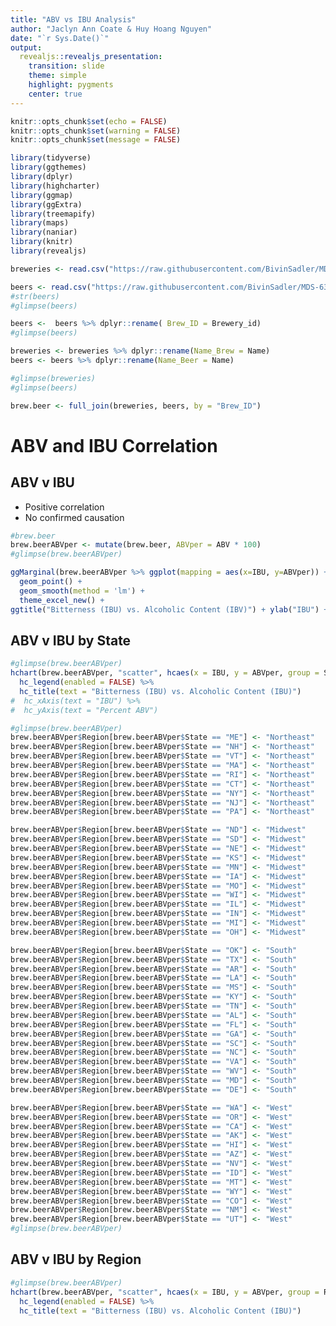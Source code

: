 ```yaml
---
title: "ABV vs IBU Analysis"
author: "Jaclyn Ann Coate & Huy Hoang Nguyen"
date: "`r Sys.Date()`"
output: 
  revealjs::revealjs_presentation:
    transition: slide
    theme: simple
    highlight: pygments
    center: true
---
```


```r
knitr::opts_chunk$set(echo = FALSE)
knitr::opts_chunk$set(warning = FALSE)
knitr::opts_chunk$set(message = FALSE)
```

```r
library(tidyverse)
library(ggthemes)
library(dplyr)
library(highcharter)
library(ggmap)
library(ggExtra)
library(treemapify)
library(maps)
library(naniar)
library(knitr)
library(revealjs)
```

```r
breweries <- read.csv("https://raw.githubusercontent.com/BivinSadler/MDS-6306-Doing-Data-Science-Fall-2019/master/Unit%208%20and%209%20Case%20Study%201/Breweries.csv", header = TRUE, strip.white=TRUE)

beers <- read.csv("https://raw.githubusercontent.com/BivinSadler/MDS-6306-Doing-Data-Science-Fall-2019/master/Unit%208%20and%209%20Case%20Study%201/Beers.csv", header = TRUE)
#str(beers)
#glimpse(beers)

beers <-  beers %>% dplyr::rename( Brew_ID = Brewery_id)
#glimpse(beers)

breweries <- breweries %>% dplyr::rename(Name_Brew = Name)  
beers <- beers %>% dplyr::rename(Name_Beer = Name)

#glimpse(breweries)
#glimpse(beers)

brew.beer <- full_join(breweries, beers, by = "Brew_ID")
```

# ABV and IBU Correlation
## ABV v IBU
- Positive correlation
- No confirmed causation
```r
#brew.beer
brew.beerABVper <- mutate(brew.beer, ABVper = ABV * 100)
#glimpse(brew.beerABVper)

ggMarginal(brew.beerABVper %>% ggplot(mapping = aes(x=IBU, y=ABVper)) +
  geom_point() + 
  geom_smooth(method = 'lm') +
  theme_excel_new() +
ggtitle("Bitterness (IBU) vs. Alcoholic Content (IBV)") + ylab("IBU") + xlab("ABV"), type = "densigram", fill = "blue")
```

## ABV v IBU by State
```r
#glimpse(brew.beerABVper)
hchart(brew.beerABVper, "scatter", hcaes(x = IBU, y = ABVper, group = State)) %>%
  hc_legend(enabled = FALSE) %>%
  hc_title(text = "Bitterness (IBU) vs. Alcoholic Content (IBU)")
#  hc_xAxis(text = "IBU") %>%
#  hc_yAxis(text = "Percent ABV")
```

```r
#glimpse(brew.beerABVper)
brew.beerABVper$Region[brew.beerABVper$State == "ME"] <- "Northeast"
brew.beerABVper$Region[brew.beerABVper$State == "NH"] <- "Northeast"
brew.beerABVper$Region[brew.beerABVper$State == "VT"] <- "Northeast"
brew.beerABVper$Region[brew.beerABVper$State == "MA"] <- "Northeast"
brew.beerABVper$Region[brew.beerABVper$State == "RI"] <- "Northeast"
brew.beerABVper$Region[brew.beerABVper$State == "CT"] <- "Northeast"
brew.beerABVper$Region[brew.beerABVper$State == "NY"] <- "Northeast"
brew.beerABVper$Region[brew.beerABVper$State == "NJ"] <- "Northeast"
brew.beerABVper$Region[brew.beerABVper$State == "PA"] <- "Northeast"

brew.beerABVper$Region[brew.beerABVper$State == "ND"] <- "Midwest"
brew.beerABVper$Region[brew.beerABVper$State == "SD"] <- "Midwest"
brew.beerABVper$Region[brew.beerABVper$State == "NE"] <- "Midwest"
brew.beerABVper$Region[brew.beerABVper$State == "KS"] <- "Midwest"
brew.beerABVper$Region[brew.beerABVper$State == "MN"] <- "Midwest"
brew.beerABVper$Region[brew.beerABVper$State == "IA"] <- "Midwest"
brew.beerABVper$Region[brew.beerABVper$State == "MO"] <- "Midwest"
brew.beerABVper$Region[brew.beerABVper$State == "WI"] <- "Midwest"
brew.beerABVper$Region[brew.beerABVper$State == "IL"] <- "Midwest"
brew.beerABVper$Region[brew.beerABVper$State == "IN"] <- "Midwest"
brew.beerABVper$Region[brew.beerABVper$State == "MI"] <- "Midwest"
brew.beerABVper$Region[brew.beerABVper$State == "OH"] <- "Midwest"

brew.beerABVper$Region[brew.beerABVper$State == "OK"] <- "South"
brew.beerABVper$Region[brew.beerABVper$State == "TX"] <- "South"
brew.beerABVper$Region[brew.beerABVper$State == "AR"] <- "South"
brew.beerABVper$Region[brew.beerABVper$State == "LA"] <- "South"
brew.beerABVper$Region[brew.beerABVper$State == "MS"] <- "South"
brew.beerABVper$Region[brew.beerABVper$State == "KY"] <- "South"
brew.beerABVper$Region[brew.beerABVper$State == "TN"] <- "South"
brew.beerABVper$Region[brew.beerABVper$State == "AL"] <- "South"
brew.beerABVper$Region[brew.beerABVper$State == "FL"] <- "South"
brew.beerABVper$Region[brew.beerABVper$State == "GA"] <- "South"
brew.beerABVper$Region[brew.beerABVper$State == "SC"] <- "South"
brew.beerABVper$Region[brew.beerABVper$State == "NC"] <- "South"
brew.beerABVper$Region[brew.beerABVper$State == "VA"] <- "South"
brew.beerABVper$Region[brew.beerABVper$State == "WV"] <- "South"
brew.beerABVper$Region[brew.beerABVper$State == "MD"] <- "South"
brew.beerABVper$Region[brew.beerABVper$State == "DE"] <- "South"

brew.beerABVper$Region[brew.beerABVper$State == "WA"] <- "West"
brew.beerABVper$Region[brew.beerABVper$State == "OR"] <- "West"
brew.beerABVper$Region[brew.beerABVper$State == "CA"] <- "West"
brew.beerABVper$Region[brew.beerABVper$State == "AK"] <- "West"
brew.beerABVper$Region[brew.beerABVper$State == "HI"] <- "West"
brew.beerABVper$Region[brew.beerABVper$State == "AZ"] <- "West"
brew.beerABVper$Region[brew.beerABVper$State == "NV"] <- "West"
brew.beerABVper$Region[brew.beerABVper$State == "ID"] <- "West"
brew.beerABVper$Region[brew.beerABVper$State == "MT"] <- "West"
brew.beerABVper$Region[brew.beerABVper$State == "WY"] <- "West"
brew.beerABVper$Region[brew.beerABVper$State == "CO"] <- "West"
brew.beerABVper$Region[brew.beerABVper$State == "NM"] <- "West"
brew.beerABVper$Region[brew.beerABVper$State == "UT"] <- "West"
#glimpse(brew.beerABVper)
```

## ABV v IBU by Region
```r
#glimpse(brew.beerABVper)
hchart(brew.beerABVper, "scatter", hcaes(x = IBU, y = ABVper, group = Region)) %>%
  hc_legend(enabled = FALSE) %>%
  hc_title(text = "Bitterness (IBU) vs. Alcoholic Content (IBU)")
```